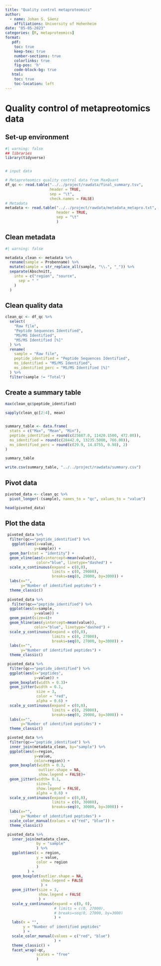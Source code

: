 ```yaml
---
title: "Quality control metaproteomics"
author: 
  - name: Johan S. Sáenz 
    affiliations: University of Hohenheim
date: "05-05-2023"
categories: [R, metaproteomics]
format:
   pdf:
    toc: true
    keep-tex: true
    number-sections: true
    colorlinks: true
    fig-pos: 'h'
    code-block-bg: true
   html:
    toc: true
    toc-location: left
---
```


# Quality control of metapreotomics data

## Set-up environment

```r
#| warning: false
## libraries
library(tidyverse)


# input data

# Metaproteomics quality control data from MaxQuant
df_qc <- read.table("../../project/rawdata/final_summary.tsv",
                    header = TRUE,
                    sep = "\t",
                    check.names = FALSE)
# Metadata
metadata <- read.table("../../project/rawdata/metadata_metapro.txt",
                       header = TRUE,
                       sep = "\t"
                       )
```

## Clean metadata

```r
#| warning: false

metadata_clean <- metadata %>%
  rename(sample = Probenname) %>%
  mutate(sample = str_replace_all(sample, "\\.", "_")) %>%
  separate(Abschnitt,
    into = c("region", "source",
      sep = " "
    )
  )
```

## Clean quality data

```r
clean_qc <- df_qc %>%
  select(
    "Raw file",
    "Peptide Sequences Identified",
    "MS/MS Identified",
    "MS/MS Identified [%]"
  ) %>%
  rename(
    sample = "Raw file",
    peptide_identified = "Peptide Sequences Identified",
    ms_identified = "MS/MS Identified",
    ms_identified_perc = "MS/MS Identified [%]"
  ) %>%
  filter(sample != "Total")
```

## Create a summary table

```r
max(clean_qc$peptide_identified)

sapply(clean_qc[2:4], mean)


summary_table <- data.frame(
  stats = c("Max", "Mean", "Min"),
  peptide_identified = round(c(25687.0, 11420.1500, 472.00)),
  ms_identified = round(c(28442.0, 13235.5000, 766.00)),
  ms_identified_perc = round(c(29.9, 14.8755, 0.98), 2)
)

summary_table

write.csv(summary_table, "../../project/rawdata/summary.csv")
```

## Pivot data

```r
pivoted_data <- clean_qc %>%
  pivot_longer(-(sample), names_to = "qc", values_to = "value")

head(pivoted_data)
```

## Plot the data

```r

 pivoted_data %>%
  filter(qc=="peptide_identified") %>% 
   ggplot(aes(x=value,
             y=sample)) +
  geom_bar(stat = "identity") +
  geom_vline(aes(xintercept=mean(value)),
              color="blue", linetype="dashed") +
  scale_x_continuous(expand = c(0,0),
                     limits = c(0, 29000),
                     breaks=seq(0, 29000, by=3000)) +
  labs(x="",
       y="Number of identified peptides") +
  theme_classic()
 
 pivoted_data %>%
   filter(qc=="peptide_identified") %>%
  ggplot(aes(x=sample,
             y=value)) +
  geom_point(size=4)+
  geom_hline(aes(yintercept=mean(value)),
             color="blue", linetype="dashed") +
  scale_y_continuous(expand = c(0,0),
                     limits = c(0, 27000),
                     breaks=seq(0, 27000, by=3000)) +
  labs(x="",
       y="Number of identified peptides") +
  theme_classic()
```

```r
 pivoted_data %>%
  filter(qc=="peptide_identified") %>%
  ggplot(aes(x="peptides",
             y=value)) +
  geom_boxplot(width = 0.3)+ 
  geom_jitter(width = 0.1,
              size = 3,
              color = "red",
              alpha = 0.6) +
  scale_y_continuous(expand = c(0,0),
                     limits = c(0, 29000),
                     breaks=seq(0, 29000, by=3000)) +
  labs(x="",
       y="Number of identified peptides") +
  theme_classic()
```

```r
 pivoted_data %>%
  filter(qc=="peptide_identified") %>%
  inner_join(metadata_clean, by="sample") %>%
  ggplot(aes(x=region,
             y=value,
             color=region)) +
  geom_boxplot(width = 0.3,
               outlier.shape = NA, 
               show.legend = FALSE)+ 
  geom_jitter(width= 0.1,
              size=3, 
              show.legend = FALSE,
              alpha = 0.6) +
  scale_y_continuous(expand = c(0,0),
                     limits = c(0, 30000),
                     breaks=seq(0, 30000, by=3000)) +
  labs(x="",
       y="Number of identified peptides") +
  scale_color_manual(values = c("red", "blue")) +
  theme_classic()
```

```r
 pivoted_data %>%
   inner_join(metadata_clean, 
              by = "sample"
              ) %>%
   ggplot(aes(x = region,
              y = value,
              color = region
              )
          ) +
   geom_boxplot(outlier.shape = NA, 
                show.legend = FALSE
                ) +
   geom_jitter(size = 3,
               show.legend = FALSE
               ) +
   scale_y_continuous(expand = c(0, 0),
                      # limits = c(0, 27000),
                      # breaks=seq(0, 27000, by=3000)
                      ) +
   labs(x = "",
        y = "Number of identified peptides"
        ) +
   scale_color_manual(values = c("red", "blue")
                      ) +
   theme_classic() +
   facet_wrap(~qc, 
              scales = "free"
              )

```

